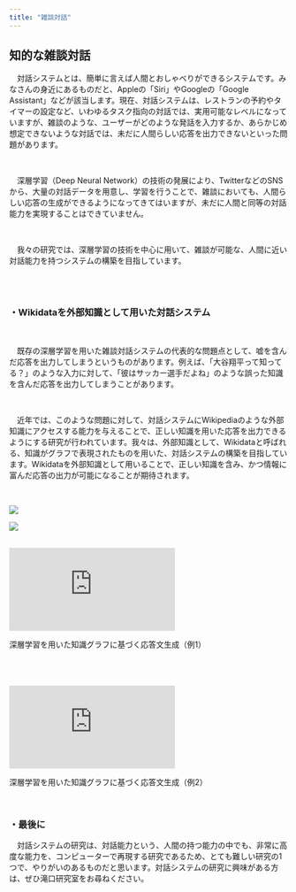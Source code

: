 ```yaml
---
title: "雑談対話"
---
```

## 知的な雑談対話

<div className='wrapper'>
<div className='block'>

　対話システムとは、簡単に言えば人間とおしゃべりができるシステムです。みなさんの身近にあるものだと、Appleの「Siri」やGoogleの「Google Assistant」などが該当します。現在、対話システムは、レストランの予約やタイマーの設定など、いわゆるタスク指向の対話では、実用可能なレベルになっていますが、雑談のような、ユーザーがどのような発話を入力するか、あらかじめ想定できないような対話では、未だに人間らしい応答を出力できないといった問題があります。

<br />

　深層学習（Deep Neural Network）の技術の発展により、TwitterなどのSNSから、大量の対話データを用意し、学習を行うことで、雑談においても、人間らしい応答の生成ができるようになってきてはいますが、未だに人間と同等の対話能力を実現することはできていません。

<br />

　我々の研究では、深層学習の技術を中心に用いて、雑談が可能な、人間に近い対話能力を持つシステムの構築を目指しています。

<br /><br />
</div>

### ・Wikidataを外部知識として用いた対話システム
<br />

<div className='block'>

　既存の深層学習を用いた雑談対話システムの代表的な問題点として、嘘を含んだ応答を出力してしまうというものがあります。例えば、「大谷翔平って知ってる？」のような入力に対して、「彼はサッカー選手だよね」のような誤った知識を含んだ応答を出力してしまうことがあります。

<br />

　近年では、このような問題に対して、対話システムにWikipediaのような外部知識にアクセスする能力を与えることで、正しい知識を用いた応答を出力できるようにする研究が行われています。我々は、外部知識として、Wikidataと呼ばれる、知識がグラフで表現されたものを用いた、対話システムの構築を目指しています。Wikidataを外部知識として用いることで、正しい知識を含み、かつ情報に富んだ応答の出力が可能になることが期待されます。

</div>

<br />

<div className='cont'>
<div className='hoge'>

![](../slide/zatudan1.jpg)

</div>
<div className='hoge'>

![](../slide/zatudan2.jpg)

</div>
</div>

<br />

<div className='video-wrapper'>
<iframe  className='youtube'
src="https://www.youtube.com/embed/hjJ6aHEM2PY
?loop=0
&playlist=hjJ6aHEM2PY
&autoplay=0
&mute=1
&rel=0
&modestbranding=1"
frameborder="0" allowfullscreen>
</iframe>
</div>

深層学習を用いた知識グラフに基づく応答文生成（例1）

<br />
<br />
<br />


<div className='video-wrapper'>
<iframe  className='youtube'
src="https://www.youtube.com/embed/oW2BXhw2PcY
?loop=0
&playlist=oW2BXhw2PcY
&autoplay=0
&mute=1
&rel=0
&modestbranding=1"
frameborder="0" allowfullscreen>
</iframe>
</div>

深層学習を用いた知識グラフに基づく応答文生成（例2）

<br />


### ・最後に

<div className='block'>

　対話システムの研究は、対話能力という、人間の持つ能力の中でも、非常に高度な能力を、コンピューターで再現する研究であるため、とても難しい研究の1つで、やりがいのあるものだと思います。対話システムの研究に興味がある方は、ぜひ滝口研究室をお尋ねください。

</div>

</div>